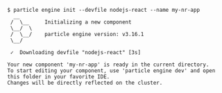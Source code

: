 ```console
$ particle engine init --devfile nodejs-react --name my-nr-app
  __
 /  \__     Initializing a new component
 \__/  \
 /  \__/    particle engine version: v3.16.1
 \__/

 ✓  Downloading devfile "nodejs-react" [3s]

Your new component 'my-nr-app' is ready in the current directory.
To start editing your component, use 'particle engine dev' and open this folder in your favorite IDE.
Changes will be directly reflected on the cluster.
```

